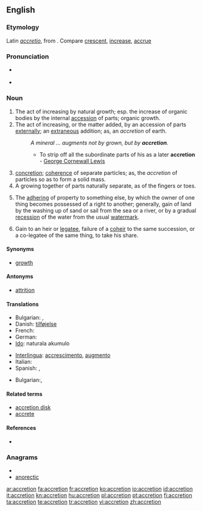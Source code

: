 ==English==

===Etymology===
Latin ''[[accretio]]'', from {{term|accrescere||to increase}}. Compare [[crescent]], [[increase]], [[accrue]]

===Pronunciation===
* {{a|WEAE}} {{IPA|/ʌˈkɹiː.ʃən/}}
* {{rhymes|iːʃən}}

===Noun===
{{en-noun}}

# The act of increasing by natural growth; esp. the increase of organic bodies by the internal [[accession]] of parts; organic growth.
# The act of increasing, or the matter added, by an accession of parts [[externally]]; an [[extraneous]] addition; as, an ''accretion'' of earth.
#:''A mineral ... augments not by grown, but by '''accretion'''.''
#:* To strip off all the subordinate parts of his as a later '''accretion''' - [[w:George Cornewall Lewis|George Cornewall Lewis]]
# [[concretion]]; [[coherence]] of separate particles; as, the ''accretion'' of particles so as to form a solid mass.
# A growing together of parts naturally separate, as of the fingers or toes.
# {{legal}} The [[adhering]] of property to something else, by which the owner of one thing becomes possessed of a right to another; generally, gain of land by the washing up of sand or sail from the sea or a river, or by a gradual [[recession]] of the water from the usual [[watermark]].
# {{legal}} Gain to an heir or [[legatee]], failure of a [[coheir]] to the same succession, or a co-legatee of the same thing, to take his share.

====Synonyms====
* [[growth]]

====Antonyms====
* [[attrition]]

====Translations====
{{trans-top|act of increasing by natural growth}}
* Bulgarian: {{t|bg|прираст}},  {{t|bg|увеличение}}
* Danish: [[tilføjelse]] {{c}}
* French: {{t+|fr|accrétion}}
* German: {{t+|de|Zunahme}}
* [[Ido]]: naturala akumulo
{{trans-mid}}
* [[Interlingua]]: [[accrescimento]], [[augmento]]
* Italian: {{t-|it|accrescimento}}
* Spanish: {{t-|es|aumento}}, {{t+|es|crecimiento}}
{{trans-bottom}}
{{trans-top|concretion; coherence of separate particles; as, the accretion of particles so as to form a solid mass}}
* Bulgarian:,  {{t|bg|срастване}}
{{trans-mid}}
{{trans-bottom}}

====Related terms====
* [[accretion disk]]
* [[accrete]]

====References====
* {{R:Webster 1913}}

===Anagrams===
* {{alphagram|acceinort}}
* [[anorectic#English|anorectic]]

[[ar:accretion]]
[[fa:accretion]]
[[fr:accretion]]
[[ko:accretion]]
[[io:accretion]]
[[id:accretion]]
[[it:accretion]]
[[kn:accretion]]
[[hu:accretion]]
[[pl:accretion]]
[[pt:accretion]]
[[fi:accretion]]
[[ta:accretion]]
[[te:accretion]]
[[tr:accretion]]
[[vi:accretion]]
[[zh:accretion]]